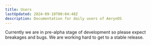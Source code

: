 ```yaml
---
title: Users
lastUpdated: 2024-09-10T00:04:48Z
description: Documentation for daily users of AerynOS
---
```


<Aside type="caution">
  Currently we are in pre-alpha stage of development so please expect breakages and bugs. We are working hard to get to a stable release.
</Aside>

<DirectoryList/>